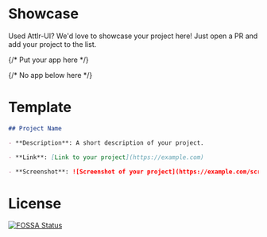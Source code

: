 # Showcase

Used Attlr-UI? We'd love to showcase your project here! Just open a PR and add your project to the list.

{/* Put your app here */}








{/* No app below here */}

# Template

```markdown copy
## Project Name

- **Description**: A short description of your project.

- **Link**: [Link to your project](https://example.com)

- **Screenshot**: ![Screenshot of your project](https://example.com/screenshot.png)
```

# License

[![FOSSA Status](https://app.fossa.com/api/projects/git%2Bgithub.com%2Fattlr-ui%2Fui-components.svg?type=large&issueType=license)](https://app.fossa.com/projects/git%2Bgithub.com%2Fattlr-ui%2Fui-components?ref=badge_large&issueType=license)